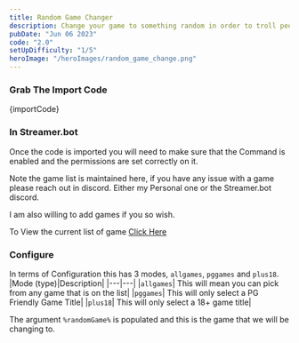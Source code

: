 ```yaml
---
title: Random Game Changer
description: Change your game to something random in order to troll people
pubDate: "Jun 06 2023"
code: "2.0"
setUpDifficulty: "1/5"
heroImage: "/heroImages/random_game_change.png"
---
```


### Grab The Import Code

<CopyButton>
{importCode}
</CopyButton>

### In Streamer.bot

Once the code is imported you will need to make sure that the Command is enabled and the permissions are set correctly on it.

Note the game list is maintained here, if you have any issue with a game please reach out in discord. Either my Personal one or the Streamer.bot discord.

I am also willing to add games if you so wish.

To View the current list of game [Click Here](/obs_links/random_game_change/game_list.json)
 
### Configure

In terms of Configuration this has 3 modes, `allgames`, `pggames` and `plus18`. 
|Mode (type)|Description|
|---|---|
|`allgames`| This will mean you can pick from any game that is on the list|
|`pggames`| This will only select a PG Friendly Game Title|
|`plus18`| This will only select a 18+ game title|

The argument `%randomGame%` is populated and this is the game that we will be changing to.